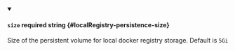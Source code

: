 
<details className="config-field" data-expandable="false" open>
<summary>

#### `size` <span className="config-field-required" data-required="false">required</span> <span className="config-field-type">string</span> <span className="config-field-default"></span> <span className="config-field-enum"></span> {#localRegistry-persistence-size}

Size of the persistent volume for local docker registry storage. Default is `5Gi`

</summary>



</details>
